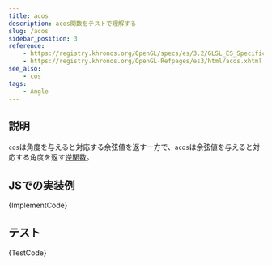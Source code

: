 ```yaml
---
title: acos
description: acos関数をテストで理解する
slug: /acos
sidebar_position: 3
reference:
    - https://registry.khronos.org/OpenGL/specs/es/3.2/GLSL_ES_Specification_3.20.html#angle-and-trigonometry-functions
    - https://registry.khronos.org/OpenGL-Refpages/es3/html/acos.xhtml
see_also:
    - cos
tags:
    - Angle
---
```



## 説明

`cos`は角度を与えると対応する余弦値を返す一方で、`acos`は余弦値を与えると対応する角度を返す[逆関数](/dictionary/inverse/)。

## JSでの実装例

<CodeBlock language="ts">{ImplementCode}</CodeBlock>

## テスト

<CodeBlock language="js">{TestCode}</CodeBlock>
